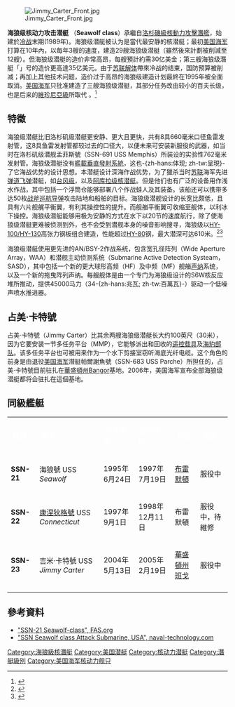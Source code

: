{{noteTA
|T=zh-hant:海狼級核動力攻擊潛艦;zh-hans:海狼级核动力攻击潜艇;zh-hk:海狼級核動力攻擊潛艇
|G1=USState
|1=zh-hant:潛艦;zh-hans:潜艇;zh-hk:潛艇
|2=zh-hant:維吉尼亞級;zh-hans:弗吉尼亚级;zh-hk:維珍尼亞級
|3=zh-hant:吉米;zh-hans:吉米;zh-hk:占美
}}
{{Copyedit}}
{{潜艇
|名称= 海狼级
|图片= [[File:USS_Connecticut_(SSN-22).jpg|300px]]
|照片说明= 参加美日太平洋联合军演同级舰康涅狄格号
|舰种= 核动力攻击潜艇
|命名= 海狼级
|拥有国= {{USA}}
|前型= [[洛杉矶级|洛杉矶级]]
|次型= [[弗吉尼亚级核潜艇|維珍尼亞級]]
|同型= 三艘
|服役= 1997年7月19日（首艘）
|状态= 现役
|水上吃水= 35英尺（10.7米）
|水上排水量= 7460吨
|水下排水量= 9150吨
|极限潜深= 2000英尺（610米）
|长度= 353英尺（108米）
|阔度= 40英尺（12米）
|动力系统= 1座 [[西屋公司|西屋公司]]S6W压水式核子反應爐45000马力,1具备用马达
|叶轴= 单轴静音帮浦推进器
|水上极速= 20節
|潜行极速= 35節以上
|乘员= 133
|鱼雷= 660mm魚雷發射管：八具<br />（Mk-48型鱼雷：50枚）<br />可换成100枚水雷
|导弹= UGM-109[[战斧巡弋飞弹|战斧巡弋飞弹]]<br />(1000lb 高爆弹头，射程2500km)
UGM-84[[AGM-84魚叉反艦飛彈|魚叉飛彈]]
|结构= 单层外壳
|自持力= 无限（僅受限於人員維生補給）
|其他= 
}}
[[File:Jimmy_Carter_Front.jpg|thumb]]

'''海狼级核动力攻击潜艇''' （'''Seawolf class'''）承繼自[[洛杉磯級潛艇|洛杉磯級核動力攻擊潛艦]]，始建於[[冷战|冷战]]末期(1989年)。海狼级潜艇被认为是當代最安静的核潜艇；最初[[美国海军|美国海军]]打算在10年內，以每年3艘的速度，建造29艘海狼级潜艇（雖然後來計劃被削減至12艘）。但海狼级潜艇的造价非常高昂，每艘預計約需30亿美金；第三艘海狼级潛艇「{{link-en|吉米·卡特|USS Jimmy Carter｜}}」号的造价更高達35亿美元。由于[[苏联解体|苏联解体]]帶來冷战的结束，国防预算被削减；再加上其他技术问题，造价过于高昂的海狼级建造计划最終在1995年被全面取消。[[美国海军|美国海军]]只批准建造了三艘海狼级潜艇，其部分任务改由较小的百夫长级，也是后来的[[维吉尼亚级潜艇|維珍尼亞級]]所取代 。<ref>{{Cite web |url=http://www.csic.org.cn/7_dzkw/dzkw_5/77914.htm |title=存档副本 |accessdate=2013-06-16 |archive-date=2014-02-25 |archive-url=https://web.archive.org/web/20140225223850/http://www.csic.org.cn/7_dzkw/dzkw_5/77914.htm |dead-url=no }}</ref>

==特徵==
海狼级潜艇比旧洛杉矶级潜艇更安静、更大且更快，共有8具660毫米口径鱼雷发射管，这8具鱼雷发射管都较过去的口径大，以便未来可安装新服役的武器，如当时在洛杉矶级潜舰孟菲斯號（SSN-691 USS Memphis）所装设的实验性762毫米发射管。海狼级潜艇没有[[艦載垂直發射系統|艦載垂直發射系統]]，这也-{zh-hans:体现; zh-tw:呈現}-了它海战优势的设计思想。本潜艇设计深海作战优势，为了獵杀当时[[苏联|苏联]]海军先进[[弹道飞弹|弹道飞弹]]潜艇，如[[台风级|台风级]]，以及[[阿库拉级核潜艇|阿库拉级核潜艇]]。但是他们也有广泛的设备用作浅水作战，其中包括一个浮筒仓能够部署八个作战蛙人及其装备。该船还可以携带多达50枚[[战斧巡航导弹|战斧巡航导弹]]攻击陆地和船舶的目标。海狼级潜舰设计的长宽比颇低，且具有六片舰艉平衡翼，有利其操控性的提升。而舰艏平衡翼可收缩至舰体，以利冰下操控。海狼级潜艇能够用极为安静的方式在水下以20节的速度航行，除了使海狼级潜艇更难被侦测到外，也不会受到潜舰本身的噪音影响搜寻，海狼级以[[HY-100/HY-130|HY-100/HY-130]]高张力钢板组合建造，性能超过[[HY-80|HY-80]]钢，最大潜深可达610米。<ref>{{cite book|last = Polmar|first = Norman|title = The Naval Institute guide to the ships and aircraft of the U.S. fleet|publisher = [[Naval_Institute_Press|Naval Institute Press]]|year = 2004|location = Annapolis, Maryland|pages = 81–82|edition = 18|url = http://books.google.com/books?id=8MwyTX-iA2wC&pg=PA81|isbn = 978-1-59114-685-8|accessdate = 2011-07-01|archive-date = 2016-05-03|archive-url = https://web.archive.org/web/20160503114307/https://books.google.com/books?id=8MwyTX-iA2wC&pg=PA81|dead-url = no}}</ref><ref>{{cite book|last = Zimmerman|first = Stan|title = Submarine Technology for the 21st Century|publisher = [[Trafford_Publishing|Trafford Publishing]]|year = 2000|location = Victoria, British Columbia|page = 81|url = http://books.google.com/books?id=SjfgOfV8Am0C&pg=PA81|isbn = 978-1-55212-330-0|accessdate = 2011-07-01|archive-date = 2016-06-11|archive-url = https://web.archive.org/web/20160611010023/https://books.google.com/books?id=SjfgOfV8Am0C&pg=PA81|dead-url = no}}</ref> 

海狼级潜艇使用更先进的AN/BSY-2作战系统，包含宽孔径阵列（Wide Aperture Array，WAA）和潜舰主动侦测系统（Submarine Active Detection Systeam，SASD），其中包括一个新的更大球形高频（HF）及中频（MF）舰艏[[声纳|声纳]]系统，以及一个新的拖曳阵列声纳。每艘舰体是由一个专门为海狼级设计的S6W核反应堆所推动，提供45000马力（34-{zh-hans:兆瓦; zh-tw:百萬瓦}-）驱动一个低噪声喷水推进器。

==占美·卡特號==
占美·卡特號（Jimmy Carter）比其余两艘海狼级潜艇长大约100英尺（30米），因为它要安装一节多任务平台（MMP），它能够派出和回收的[[遥控载具|遥控载具]]及[[海豹部队|海豹部队]]。该多任务平台也可被用来作为一个水下剪接室窃听海底光纤电缆。这个角色的前身是由退役[[美国海军|美国海军]]潛艇帕爾謝魚號（SSN-683 USS Parche）所担任的，占美·卡特號目前驻扎在[[華盛頓州|華盛頓州]]Bangor基地。2006年，美国海军宣布全部海狼级潜艇都将会驻扎在這個基地。

== 同級艦艇 ==
{| class="tocolours"  border="1" cellspacing="1" cellpadding="2" style="margin:left; width:70%; border- collapse:collapse;"
|- style="background:#069;"
|'''<font style="color:#fff;" > 舷號 '''
|'''<font style="color:#fff;" > 艇名 '''
|'''<font style="color:#fff;" > 下水時間 '''
|'''<font style="color:#fff;" > 服役時間 '''
|'''<font style="color:#fff;" > 母港 '''
|'''<font style="color:#fff;" > 現狀 '''
|-
|'''SSN-21'''
|海狼號 USS ''Seawolf''
|1995年6月24日
|1997年7月19日
|[[基察普海軍基地|布雷默頓]]
|服役中
|-
|'''SSN-22'''
|[[康涅狄格號核動力潛艇|康涅狄格號]] USS ''Connecticut''
|1997年9月1日
|1998年12月11日
|布雷默頓
|服役中，待維修
|-
|'''SSN-23'''
|吉米·卡特號 USS ''Jimmy Carter''
|2004年5月13日
|2005年2月19日
|[[華盛頓州|華盛頓州]][[基察普海軍基地|班戈]]
|服役中
|-
|}

== 參考資料 ==
{{reflist}}
* [http://www.fas.org/man/dod-101/sys/ship/ssn-21.htm "SSN-21 Seawolf-class", FAS.org] {{Wayback|url=http://www.fas.org/man/dod-101/sys/ship/ssn-21.htm |date=20080127113009 }}
* [http://www.naval-technology.com/projects/seawolf "SSN Seawolf class Attack Submarine, USA", naval-technology.com] {{Wayback|url=http://www.naval-technology.com/projects/seawolf |date=20080129045934 }} 

{{commonscat|Seawolf class submarines}}
{{海狼級核潛艇}}
{{美國海軍潛艇}}

[[Category:海狼級核潛艇|Category:海狼級核潛艇]]
[[Category:美国潜艇|Category:美国潜艇]]
[[Category:核动力潜艇|Category:核动力潜艇]]
[[Category:潛艇級別|Category:潛艇級別]]
[[Category:美国海军核动力舰只|Category:美国海军核动力舰只]]